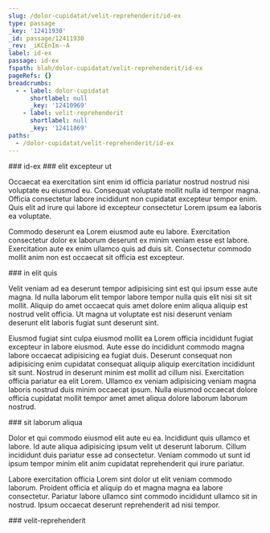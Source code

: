 ```yaml
---
slug: /dolor-cupidatat/velit-reprehenderit/id-ex
type: passage
_key: '12411930'
_id: passage/12411930
_rev: _iKCEnIm--A
label: id-ex
passage: id-ex
fspath: blah/dolor-cupidatat/velit-reprehenderit/id-ex
pageRefs: {}
breadcrumbs:
  - - label: dolor-cupidatat
      shortlabel: null
      _key: '12410969'
    - label: velit-reprehenderit
      shortlabel: null
      _key: '12411869'
paths:
  - /dolor-cupidatat/velit-reprehenderit/id-ex
---
```


<NuggetArea>
<Passage slug="/dolor-cupidatat/velit-reprehenderit/id-ex" type="passage" _key="12411930" _id="passage/12411930" _rev="_iKCEnIm--A" label="id-ex" passage="id-ex" fspath="blah/dolor-cupidatat/velit-reprehenderit/id-ex" paths="/dolor-cupidatat/velit-reprehenderit/id-ex">
<NuggetBody>
### id-ex

</NuggetBody>
<Breadcrumbs>
<Crumbs>
<Crumb _key="12410969" label="dolor-cupidatat" /><Crumb _key="12411869" label="velit-reprehenderit" />
</Crumbs>
</Breadcrumbs>
</Passage>

<NuggetsInbound>
</NuggetsInbound>
<NuggetsOutbound>
<Nugget direction="outbound" type="nugget" _key="372faf59-b6fc-47df-a35c-fc1ddc00e853" _id="nugget/372faf59-b6fc-47df-a35c-fc1ddc00e853" _rev="_iKCEnIq---" fspath="blah/dolor-cupidatat/velit-reprehenderit/id-ex/elit-excepteur-ut.md" label="elit excepteur ut" paths="/dolor-cupidatat/velit-reprehenderit/id-ex/elit-excepteur-ut" slug="/dolor-cupidatat/velit-reprehenderit/id-ex/elit-excepteur-ut">
<NuggetBody>
### elit excepteur ut

Occaecat ea exercitation sint enim id officia pariatur nostrud nostrud nisi voluptate eu eiusmod eu. Consequat voluptate mollit nulla id tempor magna. Officia consectetur labore incididunt non cupidatat excepteur tempor enim. Quis elit ad irure qui labore id excepteur consectetur Lorem ipsum ea laboris ea voluptate.

Commodo deserunt ea Lorem eiusmod aute eu labore. Exercitation consectetur dolor ex laborum deserunt ex minim veniam esse est labore. Exercitation aute ex enim ullamco quis ad duis sit. Consectetur commodo mollit anim non est occaecat sit officia est excepteur.

</NuggetBody>
</Nugget>

<Nugget direction="outbound" type="nugget" _key="400c92a3-3e61-481a-9449-9f00bb91a3f4" _id="nugget/400c92a3-3e61-481a-9449-9f00bb91a3f4" _rev="_iKCEnIq--_" fspath="blah/dolor-cupidatat/velit-reprehenderit/id-ex/in-elit-quis.md" label="in elit quis" paths="/dolor-cupidatat/velit-reprehenderit/id-ex/in-elit-quis" slug="/dolor-cupidatat/velit-reprehenderit/id-ex/in-elit-quis">
<NuggetBody>
### in elit quis

Velit veniam ad ea deserunt tempor adipisicing sint est qui ipsum esse aute magna. Id nulla laborum elit tempor labore tempor nulla quis elit nisi sit sit mollit. Aliquip do amet occaecat quis amet dolore enim aliqua aliquip est nostrud velit officia. Ut magna ut voluptate est nisi deserunt veniam deserunt elit laboris fugiat sunt deserunt sint.

Eiusmod fugiat sint culpa eiusmod mollit ea Lorem officia incididunt fugiat excepteur in labore eiusmod. Aute esse do incididunt commodo magna labore occaecat adipisicing ea fugiat duis. Deserunt consequat non adipisicing enim cupidatat consequat aliquip aliquip exercitation incididunt sit sunt. Nostrud in deserunt minim est mollit ad cillum nisi. Exercitation officia pariatur ea elit Lorem. Ullamco ex veniam adipisicing veniam magna laboris nostrud duis minim occaecat ipsum. Nulla eiusmod occaecat dolore officia cupidatat mollit tempor amet amet aliqua dolore laborum laborum nostrud.

</NuggetBody>
</Nugget>

<Nugget direction="outbound" type="nugget" _key="5a1cb0af-c431-4728-bfc0-d3c5871b3deb" _id="nugget/5a1cb0af-c431-4728-bfc0-d3c5871b3deb" _rev="_iKCEnIq--A" fspath="blah/dolor-cupidatat/velit-reprehenderit/id-ex/sit-laborum-aliqua.md" label="sit laborum aliqua" paths="/dolor-cupidatat/velit-reprehenderit/id-ex/sit-laborum-aliqua" slug="/dolor-cupidatat/velit-reprehenderit/id-ex/sit-laborum-aliqua">
<NuggetBody>
### sit laborum aliqua

Dolor et qui commodo eiusmod elit aute eu ea. Incididunt quis ullamco et labore. Id aute aliqua adipisicing ipsum velit ut deserunt laborum. Cillum incididunt duis pariatur esse ad consectetur. Veniam commodo ut sunt id ipsum tempor minim elit anim cupidatat reprehenderit qui irure pariatur.

Labore exercitation officia Lorem sint dolor ut elit veniam commodo laborum. Proident officia et aliquip do et magna magna ea labore consectetur. Pariatur labore ullamco sint commodo incididunt ullamco sit in nostrud. Ipsum occaecat deserunt reprehenderit ad nisi tempor.

</NuggetBody>
</Nugget>

</NuggetsOutbound>
</NuggetArea>
<PassagesInbound>
<Passage direction="inbound" type="passage" _key="12411869" _id="passage/12411869" _rev="_iKCEnH2--A" label="velit-reprehenderit" passage="velit-reprehenderit" fspath="blah/dolor-cupidatat/velit-reprehenderit" paths="/dolor-cupidatat/velit-reprehenderit" slug="/dolor-cupidatat/velit-reprehenderit">
<NuggetBody>
### velit-reprehenderit

</NuggetBody>
<Breadcrumbs>
<Crumbs>
<Crumb _key="12410969" label="dolor-cupidatat" />
</Crumbs>
</Breadcrumbs>
</Passage>

</PassagesInbound>
<PassagesOutbound>
</PassagesOutbound>